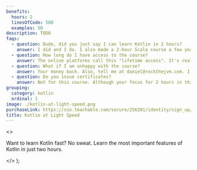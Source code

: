 ```yaml
---
benefits:
  hours: 2
  linesOfCode: 500
  examples: 50
description: TODO
faqs:
  - question: Dude, did you just say I can learn Kotlin in 2 hours?
    answer: I did and I do. I also made a 2-hour Scala course a few years ago, which worked great, and Scala is even harder than Kotlin. In any case, if this course works (or doesn't), I'd like to hear from you.
  - question: How long do I have access to the course?
    answer: The online platforms call this "lifetime access". It's really up as long as Rock the JVM is alive, which I hope will be a long time.
  - question: What if I am unhappy with the course?
    answer: Your money back. Also, tell me at daniel@rockthejvm.com. I want to make this better and more effective.
  - question: Do you issue certificates?
    answer: Not for this course. Although your focus for 2 hours in this course is commendable, a certificate wouldn't mean much, because you haven't put in the work yet to solve a problem or build something. If you do build something out of your own two hands after finishing this course, let me know at daniel@rockthejvm.com and I will send you a gift as a marker of your work.
grouping:
  category: kotlin
  ordinal: 1
image: ./kotlin-at-light-speed.png
purchaseLink: https://sso.teachable.com/secure/256201/identity/sign_up/routing
title: Kotlin at Light Speed
---
```


  <>
    <p>
      Want to learn Kotlin fast? No sweat. Learn the most important features of
      Kotlin in just two hours.
    </p>
  </>
);
